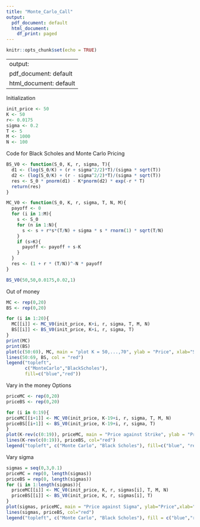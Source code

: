 ```yaml
---
title: "Monte_Carlo_Call"
output:
  pdf_document: default
  html_document:
    df_print: paged
---
```


```r
knitr::opts_chunk$set(echo = TRUE)
```

---
output:
  pdf_document: default
  html_document: default
---
Initialization
```r
init_price <- 50
K <- 50
r<- 0.0175
sigma <- 0.2
T <- 5
M <- 1000
N <- 100
```

Code for Black Scholes and Monte Carlo Pricing
```r
BS_V0 <- function(S_0, K, r, sigma, T){
  d1 <- (log(S_0/K) + (r + sigma^2/2)*T)/(sigma * sqrt(T)) 
  d2 <- (log(S_0/K) + (r - sigma^2/2)*T)/(sigma * sqrt(T)) 
  res <- S_0 * pnorm(d1) - K*pnorm(d2) * exp(-r * T)
  return(res)
}

MC_V0 <- function(S_0, K, r, sigma, T, N, M){
  payoff <- 0
  for (i in 1:M){
    s <- S_0
    for (n in 1:N){
      s <- s + r*s*(T/N) + sigma * s * rnorm(1) * sqrt(T/N)
    }
    if (s>K){
      payoff <- payoff + s-K
    } 
  }
  res <- (1 + r * (T/N))^-N * payoff
}

BS_V0(50,50,0.0175,0.02,1)
```

Out of money
```r
MC <- rep(0,20)
BS <- rep(0,20)

for (i in 1:20){
  MC[[i]] <- MC_V0(init_price, K+i, r, sigma, T, M, N)
  BS[[i]] <- BS_V0(init_price, K+i, r, sigma, T)
}
print(MC)
print(BS)
plot(c(50:69), MC, main = "plot K = 50,...,70", ylab = "Price", xlab="Strike", type = "l", col = "blue")
lines(50:69, BS, col = "red")
legend("topleft",
       c("MonteCarlo","BlackScholes"),
       fill=c("blue","red"))
```

Vary in the money Options
```r
priceMC <- rep(0,20)
priceBS <- rep(0,20)

for (i in 0:19){
priceMC[[i+1]] <- MC_V0(init_price, K-19+i, r, sigma, T, M, N)
priceBS[[i+1]] <- BS_V0(init_price, K-19+i, r, sigma, T)
}
plot(K-rev(c(0:19)), priceMC, main = "Price against Strike", ylab = "Price" , xlab = "Strike", type = "l", col = "blue")
lines(K-rev(c(0:19)), priceBS, col="red")
legend("topleft", c("Monte Carlo", "Black Scholes"), fill=c("blue", "red"))
```



Vary sigma
```r
sigmas = seq(0,3,0.1)
priceMC = rep(0, length(sigmas))
priceBS = rep(0, length(sigmas))
for (i in 1:length(sigmas)){
  priceMC[[i]] <- MC_V0(init_price, K, r, sigmas[i], T, M, N)
  priceBS[[i]] <- BS_V0(init_price, K, r, sigmas[i], T)
}
plot(sigmas, priceMC, main = "Price against Sigma", ylab="Price",xlab="Volatility", type="l", col="blue")
lines(sigmas, priceBS, col="red")
legend("topleft", c("Monte Carlo", "Black Scholes"), fill = c("blue","red"))
```



